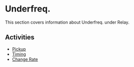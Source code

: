 # Underfreq.

This section covers information about Underfreq. under Relay.

## Activities

- [Pickup](/docs/relay/underfreq/pickup)
- [Timing](/docs/relay/underfreq/timing)
- [Change Rate](/docs/relay/underfreq/change-rate)

